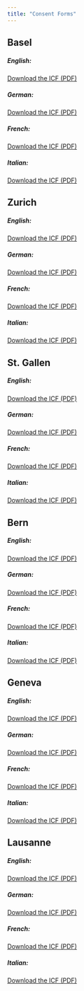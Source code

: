 ```yaml
---
title: "Consent Forms"
---
```



## Basel

##### English:

[Download the ICF (PDF)](files/IC_RETUNE_EN_V1.2_USB_clean.pdf){target="_blank"}

##### German:

[Download the ICF (PDF)](files/IC_RETUNE_DE_V1.2_USB_clean.pdf){target="_blank"}

##### French:

[Download the ICF (PDF)](files/IC_RETUNE_FR_V1.2_USB_clean.pdf){target="_blank"}

##### Italian:

[Download the ICF (PDF)](files/IC_RETUNE_IT_V1.2_USB_clean.pdf){target="_blank"}


## Zurich

##### English:

[Download the ICF (PDF)](files/IC_RETUNE_EN_V1.2_USZ_clean.pdf){target="_blank"}

##### German:

[Download the ICF (PDF)](files/IC_RETUNE_DE_V1.2_USZ_clean.pdf){target="_blank"}

##### French:

[Download the ICF (PDF)](files/IC_RETUNE_FR_V1.2_USZ_clean.pdf){target="_blank"}

##### Italian:

[Download the ICF (PDF)](files/IC_RETUNE_IT_V1.2_USZ_clean.pdf){target="_blank"}


## St. Gallen

##### English:

[Download the ICF (PDF)](files/IC_RETUNE_EN_V1.2_SG_clean.pdf){target="_blank"}

##### German:

[Download the ICF (PDF)](files/IC_RETUNE_DE_V1.2_SG_clean.pdf){target="_blank"}

##### French:

[Download the ICF (PDF)](files/IC_RETUNE_FR_V1.2_SG_clean.pdf){target="_blank"}

##### Italian:

[Download the ICF (PDF)](files/IC_RETUNE_IT_V1.2_SG_clean.pdf){target="_blank"}


## Bern

##### English:

[Download the ICF (PDF)](files/IC_RETUNE_EN_V1.2_BE_clean.pdf){target="_blank"}

##### German:

[Download the ICF (PDF)](files/IC_RETUNE_DE_V1.2_BE_clean.pdf){target="_blank"}

##### French:

[Download the ICF (PDF)](files/IC_RETUNE_FR_V1.2_BE_clean.pdf){target="_blank"}

##### Italian:

[Download the ICF (PDF)](files/IC_RETUNE_IT_V1.2_BE_clean.pdf){target="_blank"}

## Geneva

##### English:

[Download the ICF (PDF)](files/IC_RETUNE_EN_V1.2_GE_clean.pdf){target="_blank"}

##### German:

[Download the ICF (PDF)](files/IC_RETUNE_DE_V1.2_GE_clean.pdf){target="_blank"}

##### French:

[Download the ICF (PDF)](files/IC_RETUNE_FR_V1.2_GE_clean.pdf){target="_blank"}

##### Italian:

[Download the ICF (PDF)](files/IC_RETUNE_IT_V1.2_GE_clean.pdf){target="_blank"}

## Lausanne

##### English:

[Download the ICF (PDF)](files/IC_RETUNE_EN_V1.2_LS_clean.pdf){target="_blank"}

##### German:

[Download the ICF (PDF)](files/IC_RETUNE_DE_V1.2_LS_clean.pdf){target="_blank"}

##### French:

[Download the ICF (PDF)](files/IC_RETUNE_FR_V1.2_LS_clean.pdf){target="_blank"}

##### Italian:

[Download the ICF (PDF)](files/IC_RETUNE_IT_V1.2_LS_clean.pdf){target="_blank"}